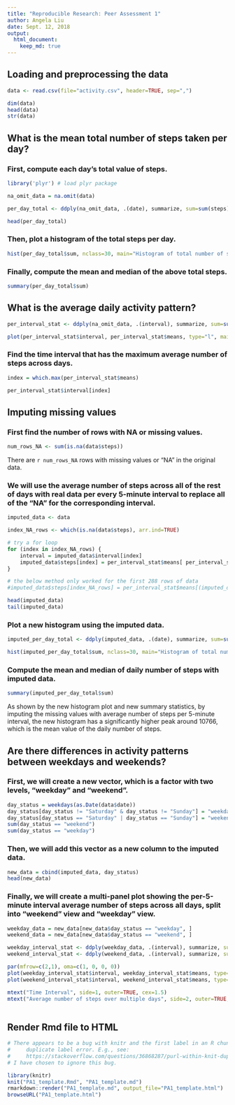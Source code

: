 ```yaml
---
title: "Reproducible Research: Peer Assessment 1"
author: Angela Liu
date: Sept. 12, 2018 
output: 
  html_document:
    keep_md: true
---
```



## Loading and preprocessing the data

```r

data <- read.csv(file="activity.csv", header=TRUE, sep=",")

dim(data)
head(data)
str(data)

```

## What is the mean total number of steps taken per day?

### First, compute each day's total value of steps. 
```r

library('plyr') # load plyr package

na_omit_data = na.omit(data)

per_day_total <- ddply(na_omit_data, .(date), summarize, sum=sum(steps)) 

head(per_day_total)

```

### Then, plot a histogram of the total steps per day. 
```r

hist(per_day_total$sum, nclass=30, main="Histogram of total number of steps per day", xlab="Total number of steps per day", ylab="Count")


```

### Finally, compute the mean and median of the above total steps. 
```r

summary(per_day_total$sum) 

```


## What is the average daily activity pattern?

```r

per_interval_stat <- ddply(na_omit_data, .(interval), summarize, sum=sum(steps), means=mean(steps)) 

plot(per_interval_stat$interval, per_interval_stat$means, type="l", main="Average number of steps per interval over time", xlab="Time interval in 5-minute", ylab="Average number of steps per interval")

```


### Find the time interval that has the maximum average number of steps across days. 


```r

index = which.max(per_interval_stat$means)

per_interval_stat$interval[index]


```


## Imputing missing values

### First find the number of rows with NA or missing values.  
```r
num_rows_NA <- sum(is.na(data$steps))

```

There are `r num_rows_NA` rows with missing values or "NA" in the original data. 


### We will use the average number of steps across all of the rest of days with real data per every 5-minute interval to replace all of the "NA" for the corresponding interval. 

```r
imputed_data <- data

index_NA_rows <- which(is.na(data$steps), arr.ind=TRUE)

# try a for loop
for (index in index_NA_rows) {
    interval = imputed_data$interval[index]
    imputed_data$steps[index] = per_interval_stat$means[ per_interval_stat$interval == interval ]
}

# the below method only worked for the first 288 rows of data
#imputed_data$steps[index_NA_rows] = per_interval_stat$means[(imputed_data$interval[index_NA_rows] == per_interval_stat$interval)]

head(imputed_data)
tail(imputed_data)

```

### Plot a new histogram using the imputed data. 

```r
imputed_per_day_total <- ddply(imputed_data, .(date), summarize, sum=sum(steps)) 

hist(imputed_per_day_total$sum, nclass=30, main="Histogram of total number of steps per day (Imputed)", xlab="Total number of steps per day", ylab="Count")
```


### Compute the mean and median of daily number of steps with imputed data.  

```r
summary(imputed_per_day_total$sum) 
```

As shown by the new histogram plot and new summary statistics, by imputing the missing values with average number of steps per 5-minute interval, the new histogram has a significantly higher peak around 10766, which is the mean value of the daily number of steps.  


## Are there differences in activity patterns between weekdays and weekends?

### First, we will create a new vector, which is a factor with two levels, "weekday" and "weekend". 

```r

day_status = weekdays(as.Date(data$date))
day_status[day_status != "Saturday" & day_status != "Sunday"] = "weekday"
day_status[day_status == "Saturday" | day_status == "Sunday"] = "weekend"
sum(day_status == "weekend")
sum(day_status == "weekday")

```


### Then, we will add this vector as a new column to the imputed data.

```r
new_data = cbind(imputed_data, day_status)
head(new_data)

```

### Finally, we will create a multi-panel plot showing the per-5-minute interval average number of steps across all days, split into "weekend" view and "weekday" view. 

```r

weekday_data = new_data[new_data$day_status == "weekday", ]
weekend_data = new_data[new_data$day_status == "weekend", ]

weekday_interval_stat <- ddply(weekday_data, .(interval), summarize, sum=sum(steps), means=mean(steps)) 
weekend_interval_stat <- ddply(weekend_data, .(interval), summarize, sum=sum(steps), means=mean(steps)) 

par(mfrow=c(2,1), oma=c(1, 0, 0, 0))
plot(weekday_interval_stat$interval, weekday_interval_stat$means, type='l', main="weekday", xlab="", ylab="")
plot(weekend_interval_stat$interval, weekend_interval_stat$means, type='l', main="weekend", xlab="", ylab="")

mtext("Time Interval", side=1, outer=TRUE, cex=1.5)
mtext("Average number of steps over multiple days", side=2, outer=TRUE, line=-1, cex=1.5)
  

```


## Render Rmd file to HTML

```r

# There appears to be a bug with knitr and the first label in an R chunk will get a
#     duplicate label error. E.g., see: 
#     https://stackoverflow.com/questions/36868287/purl-within-knit-duplicate-label-error/49286316
# I have chosen to ignore this bug. 

library(knitr)
knit("PA1_template.Rmd", "PA1_template.md")
rmarkdown::render("PA1_template.md", output_file="PA1_template.html")
browseURL("PA1_template.html")

```

